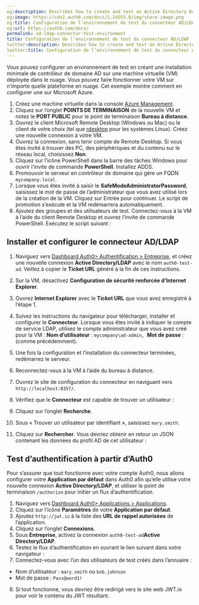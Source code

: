 ```yaml
---
og:description: Describes how to create and test an Active Directory Domain Controller.
og:image: https://cdn2.auth0.com/docs/1.14553.0/img/share-image.png
og:title: Configuration de l’environnement de test du connecteur AD/LDAP
og:url: https://auth0.com/docs/
permalink: ad-ldap-connector-test-environment
title: Configuration de l’environnement de test du connecteur AD/LDAP
twitter:description: Describes how to create and test an Active Directory Domain Controller.
twitter:title: Configuration de l’environnement de test du connecteur AD/LDAP
---
```


Vous pouvez configurer un environnement de test en créant une installation minimale de contrôleur de domaine AD sur une machine virtuelle (VM) déployée dans le nuage. Vous pouvez faire fonctionner votre VM sur n’importe quelle plateforme en nuage. Cet exemple montre comment en configurer une sur Microsoft Azure.

1. Créez une machine virtuelle dans la console [Azure Management](https://azure.microsoft.com/en-us/features/azure-portal/).
2. Cliquez sur l’onglet **POINTS DE TERMINAISON** de la nouvelle VM et notez le **PORT PUBLIC** pour le point de terminaison **Bureau à distance**.
3. Ouvrez le client Microsoft Remote Desktop (Windows ou Mac) ou le client de votre choix (tel que [rdesktop](http://www.rdesktop.org/) pour les systèmes Linux). Créez une nouvelle connexion à votre VM.
4. Ouvrez la connexion, sans tenir compte de Remote Desktop. Si vous êtes invité à trouver des PC, des périphériques et du contenu sur le réseau local, choisissez **Non**.
5. Cliquez sur l’icône PowerShell dans la barre des tâches Windows pour ouvrir l’invite de commande **PowerShell**. Installez ADDS.
6. Promouvoir le serveur en contrôleur de domaine qui gère un FQDN `mycompany.local`.
7. Lorsque vous êtes invité à saisir le **SafeModeAdministratorPassword**, saisissez le mot de passe de l’administrateur que vous avez utilisé lors de la création de la VM. Cliquez sur Entrée pour continuer. Le script de promotion s’exécute et la VM redémarrera automatiquement.
8. Ajoutez des groupes et des utilisateurs de test. Connectez-vous à la VM à l’aide du client Remote Desktop et ouvrez l’invite de commande PowerShell. Exécutez le script suivant :

## Installer et configurer le connecteur AD/LDAP

1. Naviguez vers [Dashboard Auth0> Authentification > Entreprise](%24%7Bmanage_url%7D/#/connections/enterprise), et créez une nouvelle connexion **Active Directory/LDAP** avec le nom `auth0-test-ad`. Veillez à copier le **Ticket URL** généré à la fin de ces instructions.
2. Sur la VM, désactivez **Configuration de sécurité renforcée d’Internet Explorer**.
3. Ouvrez **Internet Explorer** avec le **Ticket URL** que vous avez enregistré à l’étape 1.
4. Suivez les instructions du navigateur pour télécharger, installer et configurer le **Connecteur**. Lorsque vous êtes invité à indiquer le compte de service LDAP, utilisez le compte administrateur que vous avez créé pour la VM : **Nom d’utilisateur** : `mycompany\ad-admin, `**Mot de passe** : (comme précédemment).
5. Une fois la configuration et l’installation du connecteur terminées, redémarrez le serveur.
6. Reconnectez-vous à la VM à l’aide du bureau à distance.
7. Ouvrez le site de configuration du connecteur en naviguant vers `http://localhost:8357/`.
8. Vérifiez que le **Connecteur** est capable de trouver un utilisateur :

1. Cliquez sur l’onglet **Recherche**.
2. Sous « Trouver un utilisateur par identifiant », saisissez `mary.smith`.
3. Cliquez sur **Rechercher**. Vous devriez obtenir en retour un JSON contenant les données du profil AD de cet utilisateur :

## Test d’authentification à partir d’Auth0

Pour s’assurer que tout fonctionne avec votre compte Auth0, nous allons configurer votre **Application par défaut** dans Auth0 afin qu’elle utilise votre nouvelle connexion **Active Directory/LDAP**, et utiliser le point de terminaison `/authorize` pour initier un flux d’authentification.

1. Naviguez vers [Dashboard Auth0> Applications > Applications](%24%7Bmanage_url%7D/#/applications).
2. Cliquez sur l’icône **Paramètres** de votre **Application par défaut**.
3. Ajoutez `http://jwt.io` à la liste des **URL de rappel autorisées** de l’application.
4. Cliquez sur l’onglet **Connexions**.
5. Sous **Entreprise**, activez la connexion `auth0-test-ad`**Active Directory/LDAP**.
6. Testez le flux d’authentification en ouvrant le lien suivant dans votre navigateur :
7. Connectez-vous avec l’un des utilisateurs de test créés dans l’annuaire :

* Nom d’utilisateur : `mary.smith` ou `bob.johnson`
* Mot de passe : `Pass@word1!`
8. Si tout fonctionne, vous devriez être redirigé vers le site web JWT.io pour voir le contenu du JWT résultant.